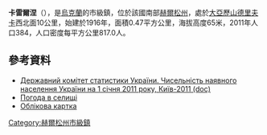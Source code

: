 {{no footnotes|time=2015-09-15T07:39:07+00:00}}
{{coord|47|20|21|N|33|12|48|E|scale:30000|display=title}}

'''卡雷爾涅'''（{{lang-uk|Кар'єрне}}），是[[烏克蘭|烏克蘭]]的市級鎮，位於該國南部[[赫爾松州|赫爾松州]]，處於[[大亞歷山德里夫卡|大亞歷山德里夫卡]]西北面10公里，始建於1916年，面積0.47平方公里，海拔高度65米，2011年人口384，人口密度每平方公里817.0人。

==參考資料==
*[https://web.archive.org/web/20121010205321/http://stat6.stat.lviv.ua/PXWEB2007/ukr/publ/2011/chnas.zip Державний комітет статистики України. Чисельність наявного населення України на 1 січня 2011 року, Київ-2011 (doc)]
*[http://weather.in.ua/ua/hersonskaja/10104 Погода в селищі] {{Wayback|url=http://weather.in.ua/ua/hersonskaja/10104 |date=20160305073242 }} 
*[http://gska2.rada.gov.ua/pls/z7502/A005?rdat1=27.07.2008&rf7571=34476 Облікова картка]{{dead link|date=2017年11月 |bot=InternetArchiveBot |fix-attempted=yes }}

{{DEFAULTSORT:Кар'єрне}}
[[Category:赫爾松州市級鎮|Category:赫爾松州市級鎮]]


{{Kherson-geo-stub}}